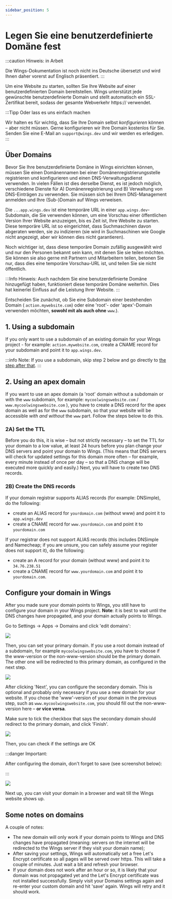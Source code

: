 ```yaml
---
sidebar_position: 5
---
```


# Legen Sie eine benutzerdefinierte Domäne fest

:::caution Hinweis: in Arbeit

Die Wings-Dokumentation ist noch nicht ins Deutsche übersetzt und wird Ihnen daher vorerst auf Englisch präsentiert.
:::

Um eine Website zu starten, sollten Sie Ihre Website auf einer benutzerdefinierten Domain bereitstellen. Wings unterstützt jede gewünschte benutzerdefinierte Domain und stellt automatisch ein SSL-Zertifikat bereit, sodass der gesamte Webverkehr https:// verwendet.

:::Tipp Oder lass es uns einfach machen

Wir halten es für wichtig, dass Sie Ihre Domain selbst _konfigurieren_ können – aber nicht müssen. Gerne konfigurieren wir Ihre Domain kostenlos für Sie. Senden Sie eine E-Mail an `support@wings.dev` und wir werden es erledigen.
:::

## Über Domains

Bevor Sie Ihre benutzerdefinierte Domäne in Wings einrichten können, müssen Sie einen Domänennamen bei einer Domänenregistrierungsstelle registrieren und konfigurieren und einen DNS-Verwaltungsdienst verwenden. In vielen Fällen ist dies derselbe Dienst, es ist jedoch möglich, verschiedene Dienste für A) Domänenregistrierung und B) Verwaltung von DNS-Einträgen zu verwenden. Sie müssen sich bei Ihrem DNS-Management anmelden und Ihre (Sub-)Domain auf Wings verweisen.

Die `...app.wings.dev` ist eine temporäre URL in einer `app.wings.dev`-Subdomain, die Sie verwenden können, um eine Vorschau einer öffentlichen Version Ihrer Website anzuzeigen, bis es Zeit ist, Ihre Website zu starten. Diese temporäre URL ist so eingerichtet, dass Suchmaschinen davon abgeraten werden, sie zu indizieren (sie wird in Suchmaschinen wie Google nicht angezeigt, aber wir können dies nicht garantieren).

Noch wichtiger ist, dass diese temporäre Domain zufällig ausgewählt wird und nur den Personen bekannt sein kann, mit denen Sie sie teilen möchten. Sie können sie also gerne mit Partnern und Mitarbeitern teilen, betonen Sie nur, dass dies eine temporäre Vorschau-URL ist, und teilen Sie sie nicht öffentlich.

:::Info Hinweis:
Auch nachdem Sie eine benutzerdefinierte Domäne hinzugefügt haben, funktioniert diese temporäre Domäne weiterhin. Dies hat keinerlei Einfluss auf die Leistung Ihrer Website.
:::

Entscheiden Sie zunächst, ob Sie eine Subdomain einer bestehenden Domain ( `action.mywebsite.com`) oder eine 'root'- oder 'apex'-Domain verwenden möchten, **sowohl mit als auch ohne** `www`.).

## 1. Using a subdomain

If you only want to use a subdomain of an existing domain for your Wings project - for example: `action.mywebsite.com`, create a CNAME record for your subdomain and point it to `app.wings.dev`.

:::info Note:
If you use a subdomain, skip step 2 below and go directly to [the step after that](#configure-your-domain-in-wings).
:::

## 2. Using an apex domain

If you want to use an apex domain (a 'root' domain without a subdomain or with the `www` subdomain, for example: `mycoolwingswebsite.com` / `www.mycoolwingswebsite.com` ), you have to create a DNS record for the apex domain as well as for the `www` subdomain, so that your website will be accessible _with and without_ the `www` part. Follow the steps below to do this.

### 2A) Set the TTL

Before you do this, it is wise – but not strictly necessary – to set the TTL for your domain to a low value, at least 24 hours before you plan change your DNS servers and point your domain to Wings. (This means that DNS servers will check for updated settings for this domain more often – for example, every minute instead of once per day – so that a DNS change will be executed more quickly and easily.) Next, you will have to create two DNS records.

### 2B) Create the DNS records

If your domain registrar supports ALIAS records (for example: DNSimple), do the following:

- create an ALIAS record for `yourdomain.com` (without www) and point it to `app.wings.dev`
- create a CNAME record for `www.yourdomain.com` and point it to `yourdomain.com`

If your registrar does not support ALIAS records (this includes DNSimple and Namecheap; if you are unsure, you can safely assume your register does not support it), do the following:

- create an A record for your domain (without www) and point it to `34.76.238.51`
- create a CNAME record for `www.yourdomain.com` and point it to `yourdomain.com`.

## Configure your domain in Wings

After you made sure your domain points to Wings, you still have to configure your domain in your Wings project. **Note**: it is best to wait until the DNS changes have propagated, and your domain actually points to Wings.

Go to Settings -> Apps -> Domains and click 'edit domains':

![](https://screens.wings.dev/CleanShot-2021-01-17-at-17.00.12-2x-XL84VSnTuhE9xqUZjTpyYFLRdCcmRaX5U5dRFQ8I1ZBdHaUyMWeDHVmTbcM0eLScdBAU1yAFpb7wAkB4c5B5wv79YjVSxaG6RTTg.png)

Then, you can set your primary domain. If you use a root domain instead of a subdomain, for example `mycoolwingswebsite.com`, you have to choose if the www-version or the non-www-version should be the primary domain. The other one will be redirected to this primary domain, as configured in the next step.

![](https://screens.wings.dev/CleanShot-2021-01-17-at-17.02.20-2x-BPGwnXBJen2fXdlLTgtFLeet0A55bPYPUpzbCJ57gCPgFZ8pSFEcsULgwHCPLjE45A4iAw5YqUFjbUb1iouy3pSq2I0VryaK84Xf.png)

After clicking 'Next', you can configure the secondary domain. This is optional and probably only necessary if you use a new domain for your website. If you chose the 'www'-version of your domain in the previous step, such as `www.mycoolwingswebsite.com`, you should fill out the non-www-version here – **or vice versa**.

Make sure to tick the checkbox that says the secondary domain should redirect to the primary domain, and click 'Finish'.

![](https://screens.wings.dev/CleanShot-2021-01-17-at-17.05.42-2x-H0VRyjrEBBBSekBZNHuRk8EiW6aiKUTIMt3979d2luwUwaAs3rZ1fW4X1632zhEoD1HBOT7QkemsqBp522fF3UXtMZdCTQeRaunE.png)

Then, you can check if the settings are OK

:::danger Important:

After configuring the domain, don't forget to save (see screenshot below):

:::

![](https://screens.wings.dev/CleanShot-2021-01-17-at-17.06.39-2x-iGO4apZeTh5bzxOfnl4qwIv7hAviHdsKZ3in1WKYZfbMSvFDqWdMSDaETu55gq2fsDoeF9YpyDishXA5voqBS4ixtuDQ3N7exD48.png)

Next up, you can visit your domain in a browser and wait till the Wings website shows up.

## Some notes on domains

A couple of notes:

- The new domain will only work if your domain points to Wings and DNS changes have propagated (meaning: servers on the internet will be redirected to the Wings server if they visit your domain name);
- After saving your settings, Wings will automatically set a free Let's Encrypt certificate so all pages will be served over https. This will take a couple of minutes. Just wait a bit and refresh your browser.
- If your domain does not work after an hour or so, it is likely that your domain was not propagated yet and the Let's Encrypt certificate was not installed successfully. Simply visit your Domains settings again and re-enter your custom domain and hit 'save' again. Wings will retry and it should work.
